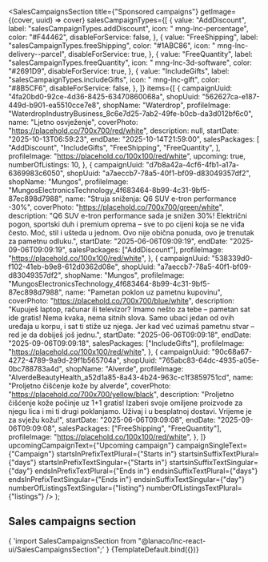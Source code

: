 
<Meta
  title="Landing sections/Sales Campaigns Section"
  component={SalesCampaignsSection}
/>

  <SalesCampaignsSection
    title={"Sponsored campaigns"}
    getImage={(cover, uuid) => cover}
    salesCampaignTypes={[
      {
        value: "AddDiscount",
        label: "salesCampaignTypes.addDiscount",
        icon: " mng-lnc-percentage",
        color: "#F44462",
        disableForService: false,
      },
      {
        value: "FreeShipping",
        label: "salesCampaignTypes.freeShipping",
        color: "#1ABC86",
        icon: " mng-lnc-delivery--parcel",
        disableForService: true,
      },
      {
        value: "FreeQuantity",
        label: "salesCampaignTypes.freeQuantity",
        icon: " mng-lnc-3d-software",
        color: "#2691D9",
        disableForService: true,
      },
      {
        value: "IncludeGifts",
        label: "salesCampaignTypes.includeGifts",
        icon: " mng-lnc-gift",
        color: "#8B5CF6",
        disableForService: false,
      },
    ]}
    items={[
      {
        campaignUuid: "4fa20bd0-92ce-4d36-8425-63470860068a",
        shopUuid: "562627ca-e187-449d-b901-ea5510cce7e8",
        shopName: "Waterdrop",
        profileImage:
          "WaterdropIndustryBusiness_8c6e7d25-7ab2-49fe-b0cb-da3d012bf6c0",
        name: "Ljetno osvježenje",
        coverPhoto: "https://placehold.co/700x700/red/white",
        description: null,
        startDate: "2025-10-13T06:59:23",
        endDate: "2025-10-14T21:59:00",
        salesPackages: [
          "AddDiscount",
          "IncludeGifts",
          "FreeShipping",
          "FreeQuantity",
        ],
        profileImage: "https://placehold.co/100x100/red/white",
        upcoming: true,
        numberOfListings: 10,
      },
      {
        campaignUuid: "d7b8a42a-4cf6-4fb1-a17a-6369983c6050",
        shopUuid: "a7aeccb7-78a5-40f1-bf09-d83049357df2",
        shopName: "Mungos",
        profileImage:
          "MungosElectronicsTechnology_4f683464-8b99-4c31-9bf5-87ec898d7988",
        name: "Struja sniženja: Q6 SUV e-tron performance -30%",
        coverPhoto: "https://placehold.co/700x700/green/white",
        description:
          "Q6 SUV e-tron performance sada je snižen 30%! Električni pogon, sportski duh i premium oprema – sve to po cijeni koja se ne viđa često. Moć, stil i ušteda u jednom. Ovo nije obična ponuda, ovo je trenutak za pametnu odluku.",
        startDate: "2025-06-06T09:09:19",
        endDate: "2025-09-06T09:09:19",
        salesPackages: ["AddDiscount"],
        profileImage: "https://placehold.co/100x100/red/white",
      },
      {
        campaignUuid: "538339d0-f102-41eb-b9e8-612d0362d08e",
        shopUuid: "a7aeccb7-78a5-40f1-bf09-d83049357df2",
        shopName: "Mungos",
        profileImage:
          "MungosElectronicsTechnology_4f683464-8b99-4c31-9bf5-87ec898d7988",
        name: "Pametan poklon uz pametnu kupovinu",
        coverPhoto: "https://placehold.co/700x700/blue/white",
        description:
          "Kupuješ laptop, računar ili televizor? Imamo nešto za tebe – pametan sat ide gratis! Nema kvaka, nema sitnih slova. Samo ubaci jedan od ovih uređaja u korpu, i sat ti stiže uz njega. Jer kad već uzimaš pametnu stvar – red je da dobiješ još jednu.",
        startDate: "2025-06-06T09:09:18",
        endDate: "2025-09-06T09:09:18",
        salesPackages: ["IncludeGifts"],
        profileImage: "https://placehold.co/100x100/red/white",
      },
      {
        campaignUuid: "90c68a67-4272-4789-9a9d-29f1b565704a",
        shopUuid: "765abc83-64dc-4935-a05e-0bc788783a4d",
        shopName: "Alverde",
        profileImage:
          "AlverdeBeautyHealth_a52d1a85-8a43-4b24-963c-c1f3859751cd",
        name: "Proljetno čišćenje kože by alverde",
        coverPhoto: "https://placehold.co/700x700/yellow/black",
        description:
          "Proljetno čišćenje kože počinje uz 1+1 gratis! Izaberi svoje omiljene proizvode za njegu lica i mi ti drugi poklanjamo. Uživaj i u besplatnoj dostavi. Vrijeme je za svježu kožu!",
        startDate: "2025-06-06T09:09:08",
        endDate: "2025-09-06T09:09:08",
        salesPackages: ["FreeShipping", "FreeQuantity"],
        profileImage: "https://placehold.co/100x100/red/white",
      },
    ]}
    upcomingCampaignText={"Upcoming campaign"}
    campaignSingleText={"Campaign"}
    startsInPrefixTextPlural={"Starts in"}
    startsinSuffixTextPlural={"days"}
    startsInPrefixTextSingular={"Starts in"}
    startsinSuffixTextSingular={"day"}
    endsInPrefixTextPlural={"Ends in"}
    endsinSuffixTextPlural={"days"}
    endsInPrefixTextSingular={"Ends in"}
    endsinSuffixTextSingular={"day"}
    numberOfListingsTextSingular={"listing"}
    numberOfListingsTextPlural={"listings"}
  />
);

## Sales campaigns section

<SyntaxHighlighter language="jsx" style={nord}>
  {
    'import SalesCampaignsSection from "@lanaco/lnc-react-ui/SalesCampaignsSection";'
  }
</SyntaxHighlighter>

<Canvas>
  <Story name="Default" args={{}}>
    {TemplateDefault.bind({})}
  </Story>
</Canvas>
